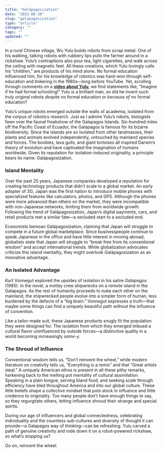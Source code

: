 ```yaml
---
title: "Galápagosization"
date: "2023-08-10"
slug: "galapagosization"
type: "article"
category: ""
tags: ""
updated: ""
---
```


In a rural Chinese village, Wu Yulu builds robots from scrap metal. One of his walking, talking robots with rubbery lips pulls the farmer around in a rickshaw. Yulu’s contraptions also pour tea, light cigarettes, and walk across the ceiling with magnetic feet. All these creations, which Yulu lovingly calls his “children,” are products of his mind alone. No formal education influenced him, for his knowledge of robotics was hard-won through self-education and tinkering in the 1980s—long before YouTube. Yet, scrolling through comments on a **[video about Yulu](https://www.youtube.com/watch?v=Xrdr7hFkWNM&ab_channel=NasDaily)**, we find statements like, “Imagine if he had formal schooling!” Yulu is a brilliant man, so did he invent such truly original robots *despite* no formal education or *because of* no formal education?

Yulu’s unique robots emerged outside the walls of academia, isolated from the corpus of robotics research. Just as I admire Yulu’s robots, biologists fawn over the faunal freakshow of the Galapagos Islands. Six-hundred miles off the Pacific Coast of Ecuador, the Galapagos is famous for its bizarre biodiversity. Since the islands are so isolated from other landmasses, their plants and animals evolved independently, untouched by mainland species and forces. The boobies, lava gulls, and giant tortoises all inspired Darwin’s theory of evolution and have captivated the imagination of humans worldwide. Given its reputation for isolation-induced originality, a principle bears its name: Galápagosization.

### Island Mentality

Over the past 25 years, Japanese companies developed a reputation for creating technology products that didn’t scale to a global market. An early adopter of 3G, Japan was the first nation to introduce mobile phones with specialized features like calculators, photos, and GPS. Although the phones were more advanced than others on the market, they were incompatible with non-Japanese networks, limiting them from worldwide growth. Following the trend of Galápagosization, Japan’s digital payments, cars, and retail products met a similar fate—a secluded start to a secluded end.

Economists bemoan Galápagosization, claiming that Japan will struggle to compete in a future global marketplace. Since businesspeople continue to speak Japanese in the office and have little interest in moving abroad, globalists state that Japan will struggle to “break free from its conventional wisdom” and accept international trends. While globalization advocates criticize this island mentality, they might overlook Galápagosization as an innovative advantage.

### An Isolated Advantage

Kurt Vonnegut explored the upsides of isolation in his satire *Galapagos* (1985). In the novel, a motley crew shipwrecks on a remote island in the Galapagos. As the rest of humanity proceeds to nuke each other on the mainland, the shipwrecked people evolve into a simpler form of human, less burdened by the defects of a “big brain.” Vonnegut expresses a truth—that maybe some things can find a uniquely beautiful path without the influence of convention.

Like a tailor-made suit, these Japanese products snugly fit the population they were designed for. The isolation from which they emerged imbued a cultural flavor uninfluenced by outside forces—a distinctive quality in a world becoming increasingly *same-y*.

### The Shroud of Influence

Conventional wisdom tells us, “Don’t reinvent the wheel,” while modern literature on creativity tells us, “Everything is a remix” and that “Great artists steal.” A uniquely American ethos is present in all these pithy remarks, harkening back to the melting pot mentality of cultural assimilation. Speaking in a plain tongue, serving bland food, and seeking scale through efficiency have bled throughout America and into our global culture. These little beliefs shape a collective mindset that puts stock in influence and little credence to originality. Too many people don’t have enough things to say, so they regurgitate others, letting influence shroud their strange and special spirits.

During our age of influencers and global connectedness, celebrating individuality and the countless sub-cultures and diversity of thought it can provide—a Galapagos way of thinking—can be refreshing. Yulu carved a path of genuine creativity and rode down it on a robot-powered rickshaw, so what’s stopping us?

Go on, reinvent the wheel.